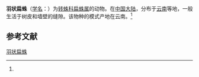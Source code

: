 {{Speciesbox
| name = 羽状扁蛛
| status = 
| status_system = 
| image = 
| genus = Plator
| species = pennatus
| authority = (Platnick, 1976)<ref name='id14295'>{{cite web| url =http://www.bioinfo.cn/db05/BjdwSpecies.php?action=view&id=14295| title =羽状扁蛛| work =《中国动物物种编目数据库》| publisher =中国科学院微生物研究所| author =中国科学院动物研究所| accessdate =2009-04-28| deadurl =yes| archiveurl =https://web.archive.org/web/20160305074858/http://www.bioinfo.cn/db05/BjdwSpecies.php?action=view&id=14295| archivedate =2016-03-05}}</ref>
}}

'''羽状扁蛛'''（[[学名|学名]]：{{lang|la|''Plator pennatus''}}）为[[转蛛科|转蛛科]][[扁蛛属|扁蛛属]]的动物。在[[中国大陆|中国大陆]]，分布于[[云南|云南]]等地，一般生活于树皮和墙壁的缝隙。该物种的模式产地在云南。<ref name='id14295'/>

== 参考文献 ==
{{reflist}}

{{Wikispecies|Plator pennatus}}
{{Taxonbar|from=Q2322460}}

[[Category:扁蛛属|羽状扁蛛]]


{{蜘蛛小作品}}